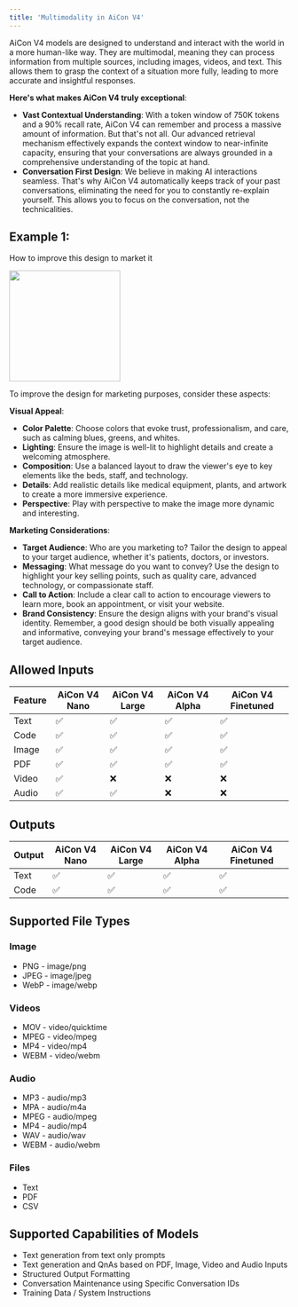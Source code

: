 ```yaml
---
title: 'Multimodality in AiCon V4'
---
```

AiCon V4 models are designed to understand and interact with the world in a more human-like way. They are multimodal, meaning they can process information from multiple sources, including images, videos, and text. This allows them to grasp the context of a situation more fully, leading to more accurate and insightful responses.

**Here's what makes AiCon V4 truly exceptional**:
- **Vast Contextual Understanding**: With a token window of 750K tokens and a 90% recall rate, AiCon V4 can remember and process a massive amount of information. But that's not all. Our advanced retrieval mechanism effectively expands the context window to near-infinite capacity, ensuring that your conversations are always grounded in a comprehensive understanding of the topic at hand.
- **Conversation First Design**: We believe in making AI interactions seamless. That's why AiCon V4 automatically keeps track of your past conversations, eliminating the need for you to constantly re-explain yourself. This allows you to focus on the conversation, not the technicalities.

## Example 1:
How to improve this design to market it

<img height="200" src="/images/multimodality_aicon.png" />

To improve the design for marketing purposes, consider these aspects:

**Visual Appeal**:
- **Color Palette**: Choose colors that evoke trust, professionalism, and care, such as calming blues, greens, and whites.
- **Lighting**: Ensure the image is well-lit to highlight details and create a welcoming atmosphere.
- **Composition**: Use a balanced layout to draw the viewer's eye to key elements like the beds, staff, and technology.
- **Details**: Add realistic details like medical equipment, plants, and artwork to create a more immersive experience.
- **Perspective**: Play with perspective to make the image more dynamic and interesting.

**Marketing Considerations**:
- **Target Audience**: Who are you marketing to? Tailor the design to appeal to your target audience, whether it's patients, doctors, or investors.
- **Messaging**: What message do you want to convey? Use the design to highlight your key selling points, such as quality care, advanced technology, or compassionate staff.
- **Call to Action**: Include a clear call to action to encourage viewers to learn more, book an appointment, or visit your website.
- **Brand Consistency**: Ensure the design aligns with your brand's visual identity.
Remember, a good design should be both visually appealing and informative, conveying your brand's message effectively to your target audience.

## Allowed Inputs

| Feature  | AiCon V4 Nano | AiCon V4 Large | AiCon V4 Alpha | AiCon V4 Finetuned |
|----------|--------------|---------------|--------------|----------------|
| Text     | ✅           | ✅            | ✅           | ✅             |
| Code     | ✅           | ✅            | ✅           | ✅             |
| Image    | ✅           | ✅            | ✅           | ✅             |
| PDF      | ✅           | ✅            | ✅           | ✅             |
| Video    | ✅           | ❌            | ❌           | ❌             |
| Audio    | ✅           | ✅            | ❌           | ❌             |


## Outputs

| Output   | AiCon V4 Nano | AiCon V4 Large | AiCon V4 Alpha | AiCon V4 Finetuned |
|----------|--------------|---------------|--------------|----------------|
| Text     | ✅           | ✅            | ✅           | ✅             |
| Code     | ✅           | ✅            | ✅           | ✅             |


## Supported File Types
### Image
- PNG - image/png
- JPEG - image/jpeg
- WebP - image/webp

### Videos
- MOV - video/quicktime
- MPEG - video/mpeg
- MP4 - video/mp4
- WEBM - video/webm

### Audio
- MP3 - audio/mp3
- MPA - audio/m4a
- MPEG - audio/mpeg
- MP4 - audio/mp4
- WAV - audio/wav
- WEBM - audio/webm

### Files
- Text
- PDF
- CSV

## Supported Capabilities of Models
- Text generation from text only prompts
- Text generation and QnAs based on PDF, Image, Video and Audio Inputs
- Structured Output Formatting
- Conversation Maintenance using Specific Conversation IDs
- Training Data / System Instructions

